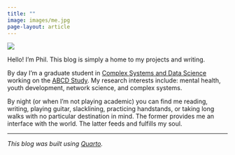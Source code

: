 ```yaml
---
title: ""
image: images/me.jpg
page-layout: article
---
```


![](photos/me.jpg)

Hello! I'm Phil. This blog is simply a home to my projects and writing.

By day I'm a graduate student in [Complex Systems and Data Science](https://vermontcomplexsystems.org) working on the [ABCD Study](https://abcdstudy.org). My research interests include: mental health, youth development, network science, and complex systems.

By night (or when I'm not playing academic) you can find me reading, writing, playing guitar, slacklining, practicing handstands, or taking long walks with no particular destination in mind. The former provides me an interface with the world. The latter feeds and fulfills my soul.

***

*This blog was built using [Quarto](https://quarto.org).*